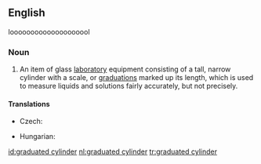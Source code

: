 ==English==
{{wikipedia}}
loooooooooooooooooool

===Noun===
{{en-noun|head=[[graduated]] [[cylinder]]}}

# {{context|chemistry|lang=en}} An item of glass [[laboratory]] equipment consisting of a tall, narrow cylinder with a scale, or [[graduations]] marked up its length, which is used to measure liquids and solutions fairly accurately, but not precisely.

====Translations====
{{trans-top|laboratory equipment}}
* Czech: {{t-|cs|odměrný válec|m}}
{{trans-mid}}
* Hungarian: {{t-|hu|mérőhenger}}
{{trans-bottom}}

[[id:graduated cylinder]]
[[nl:graduated cylinder]]
[[tr:graduated cylinder]]